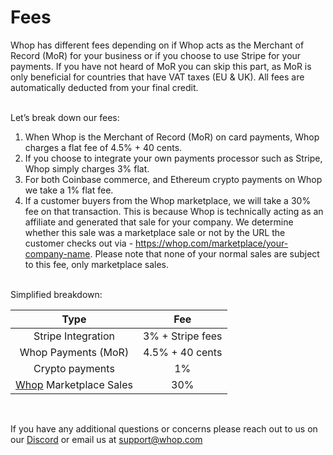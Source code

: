 # Fees

Whop has different fees depending on if Whop acts as the Merchant of Record (MoR) for your business or if you choose to use Stripe for your payments. If you have not heard of MoR you can skip this part, as MoR is only beneficial for countries that have VAT taxes (EU & UK). All fees are automatically deducted from your final credit.

<br/>
Let’s break down our fees:

1. When Whop is the Merchant of Record (MoR) on card payments, Whop charges a flat fee of 4.5% + 40 cents. 
2. If you choose to integrate your own payments processor such as Stripe, Whop simply charges 3% flat.
3. For both Coinbase commerce, and Ethereum crypto payments on Whop we take a 1% flat fee. 
4. If a customer buyers from the Whop marketplace, we will take a 30% fee on that transaction. This is because Whop is technically acting as an affiliate and generated that sale for your company. We determine whether this sale was a marketplace sale or not by the URL the customer checks out via - https://whop.com/marketplace/your-company-name. Please note that none of your normal sales are subject to this fee, only marketplace sales.

<br/>
Simplified breakdown:

| Type | Fee |
|:--------:|:--------:|
| Stripe Integration | 3% + Stripe fees |
| Whop Payments (MoR) | 4.5% + 40 cents | 
| Crypto payments | 1% |
| [Whop](https://whop.com) Marketplace Sales | 30% |
<br/>

If you have any additional questions or concerns please reach out to us on our [Discord](https://discord.gg/mWRKWRezSQ) or email us at support@whop.com 